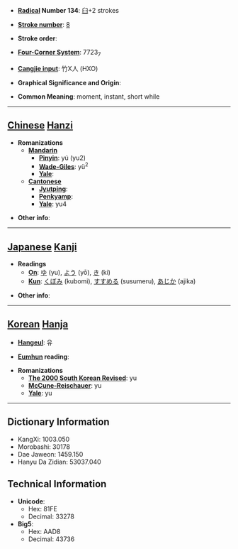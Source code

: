 * '''[[Wiktionary:Chinese radical index| Radical]] Number 134''': [[Wiktionary:Chinese radical index 臼|臼]]+2 strokes

* '''[[Wiktionary:Chinese total strokes index|Stroke number]]''': [[Wiktionary:Chinese total strokes index 8|8]]

* '''Stroke order''': 

* '''[[Wiktionary:Chinese four corner index|Four-Corner System]]''': 7723<sub>7</sub>

* '''[[Wiktionary:Chinese Cangjie index|Cangjie input]]''': 竹X人 (HXO)

* '''Graphical Significance and Origin''': 

* '''Common Meaning''': moment, instant, short while

----

== [[Chinese]] [[Hanzi]] ==

* '''Romanizations'''
** '''[[Mandarin]]'''
*** '''[[Pinyin]]''': yú (yu2)
*** '''[[Wade-Giles]]''': yü<sup>2</sup>
*** '''[[Yale]]''': 
** '''[[Cantonese]]'''
*** '''[[Jyutping]]''':
*** '''[[Penkyamp]]''': 
*** '''[[Yale]]''': yu4

* '''Other info''': 

----

== [[Japanese]] [[Kanji]] ==

* '''Readings'''
** '''[[On]]''': [[ゆ]] (yu), [[よう]] (yō), [[き]] (ki)
** '''[[Kun]]''': [[くぼみ]] (kubomi), [[すすめる]] (susumeru), [[あじか]] (ajika)

* '''Other info''':  

----

== [[Korean]] [[Hanja]] ==

* '''[[Hangeul]]''': 유

* '''[[Eumhun]] reading''': 

* '''Romanizations'''
** '''[[The 2000 South Korean Revised Romanization|The 2000 South Korean Revised]]''': yu
** '''[[McCune-Reischauer]]''': yu
** '''[[Yale]]''': yu

----

== Dictionary Information ==

* KangXi: 1003.050
* Morobashi: 30178
* Dae Jaweon: 1459.150
* Hanyu Da Zidian: 53037.040

== Technical Information ==

* '''Unicode''':
** Hex: 81FE
** Decimal: 33278
* '''Big5''':
** Hex: AAD8
** Decimal: 43736